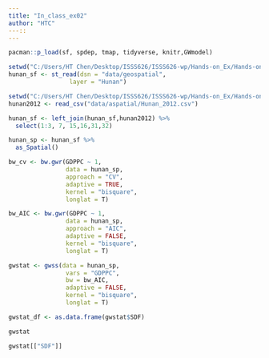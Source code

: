 ```yaml
---
title: "In_class_ex02"
author: "HTC"
---::
---
```


```r
pacman::p_load(sf, spdep, tmap, tidyverse, knitr,GWmodel)
```

```r
setwd("C:/Users/HT Chen/Desktop/ISSS626/ISSS626-wp/Hands-on_Ex/Hands-on_Ex04")
hunan_sf <- st_read(dsn = "data/geospatial", 
                 layer = "Hunan")
```

```r
setwd("C:/Users/HT Chen/Desktop/ISSS626/ISSS626-wp/Hands-on_Ex/Hands-on_Ex04")
hunan2012 <- read_csv("data/aspatial/Hunan_2012.csv")
```

```r
hunan_sf <- left_join(hunan_sf,hunan2012) %>%
  select(1:3, 7, 15,16,31,32)
```

```r
hunan_sp <- hunan_sf %>%
  as_Spatial()
```

```r
bw_cv <- bw.gwr(GDPPC ~ 1,
                data = hunan_sp,
                approach = "CV",
                adaptive = TRUE,
                kernel = "bisquare",
                longlat = T)
```

```r
bw_AIC <- bw.gwr(GDPPC ~ 1,
                data = hunan_sp,
                approach = "AIC",
                adaptive = FALSE,
                kernel = "bisquare",
                longlat = T)
```

```r
gwstat <- gwss(data = hunan_sp,
                vars = "GDPPC",
                bw = bw_AIC,
                adaptive = FALSE,
                kernel = "bisquare",
                longlat = T)
```

```r
gwstat_df <- as.data.frame(gwstat$SDF)
```

```r
gwstat
```

```r
gwstat[["SDF"]]
```

```r

```

```r

```

```r

```
